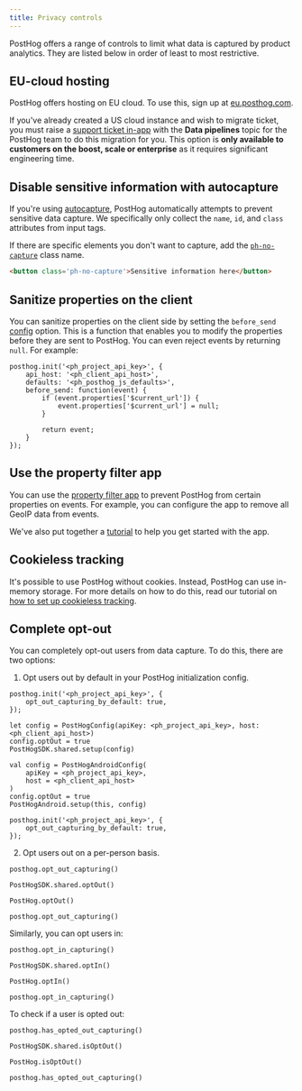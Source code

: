 ```yaml
---
title: Privacy controls
---
```


PostHog offers a range of controls to limit what data is captured by product analytics. They are listed below in order of least to most restrictive.

## EU-cloud hosting

PostHog offers hosting on EU cloud. To use this, sign up at [eu.posthog.com](https://eu.posthog.com).

If you've already created a US cloud instance and wish to migrate ticket, you must raise a [support ticket in-app](https://us.posthog.com/home#supportModal) with the **Data pipelines** topic for the PostHog team to do this migration for you. This option is **only available to customers on the boost, scale or enterprise** as it requires significant engineering time.  

## Disable sensitive information with autocapture

If you're using [autocapture](/docs/product-analytics/autocapture), PostHog automatically attempts to prevent sensitive data capture. We specifically only collect the `name`, `id`, and `class` attributes from input tags.

If there are specific elements you don't want to capture, add the [`ph-no-capture`](/docs/product-analytics/autocapture#preventing-sensitive-data-capture) class name.

```html
<button class='ph-no-capture'>Sensitive information here</button>
```

## Sanitize properties on the client

You can sanitize properties on the client side by setting the `before_send` [config](/docs/libraries/js/config) option. This is a function that enables you to modify the properties before they are sent to PostHog. You can even reject events by returning `null`. For example:

```js-web
posthog.init('<ph_project_api_key>', {
    api_host: '<ph_client_api_host>',
    defaults: '<ph_posthog_js_defaults>',
    before_send: function(event) {
        if (event.properties['$current_url']) {
            event.properties['$current_url'] = null;
        }

        return event;
    }
});
```

## Use the property filter app

You can use the [property filter app](/docs/cdp/property-filter) to prevent PostHog from certain properties on events. For example, you can configure the app to remove all GeoIP data from events.

We've also put together a [tutorial](/tutorials/property-filter) to help you get started with the app.

## Cookieless tracking

It's possible to use PostHog without cookies. Instead, PostHog can use in-memory storage. For more details on how to do this, read our tutorial on [how to set up cookieless tracking](/tutorials/cookieless-tracking).

## Complete opt-out

You can completely opt-out users from data capture. To do this, there are two options:

1. Opt users out by default in your PostHog initialization config.

<MultiLanguage>

```js-web
posthog.init('<ph_project_api_key>', {
    opt_out_capturing_by_default: true,
});
```

```ios_swift        
let config = PostHogConfig(apiKey: <ph_project_api_key>, host: <ph_client_api_host>)
config.optOut = true
PostHogSDK.shared.setup(config)
```

```android
val config = PostHogAndroidConfig(
    apiKey = <ph_project_api_key>,
    host = <ph_client_api_host> 
)
config.optOut = true
PostHogAndroid.setup(this, config)
```

```react-native
posthog.init('<ph_project_api_key>', {
    opt_out_capturing_by_default: true,
});
```

</MultiLanguage>

2. Opt users out on a per-person basis.

<MultiLanguage>

```js-web
posthog.opt_out_capturing()
```

```ios_swift        
PostHogSDK.shared.optOut()
```

```android
PostHog.optOut()
```

```react-native
posthog.opt_out_capturing()
```

</MultiLanguage>

Similarly, you can opt users in:

<MultiLanguage>

```js-web
posthog.opt_in_capturing()
```

```ios_swift        
PostHogSDK.shared.optIn()
```

```android
PostHog.optIn()
```

```react-native
posthog.opt_in_capturing()
```

</MultiLanguage>

To check if a user is opted out:

<MultiLanguage>

```js-web
posthog.has_opted_out_capturing()
```

```ios_swift        
PostHogSDK.shared.isOptOut()
```

```android
PostHog.isOptOut()
```

```react-native
posthog.has_opted_out_capturing()
```

</MultiLanguage>
